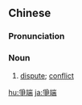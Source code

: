 {{also|争端}}
==Chinese==
{{zh-forms|s=争端}}

===Pronunciation===
{{zh-pron
|m=zhēngduān
|c=zang1 dyun1
|h=pfs=chên-tôn
|mn=qz:chng-toan/tw,xm,zz:cheng-toan
|cat=n
}}

===Noun===
{{zh-noun}}

# {{lb|zh|Advanced Mandarin}} [[dispute]]; [[conflict]]

[[hu:爭端]]
[[ja:爭端]]